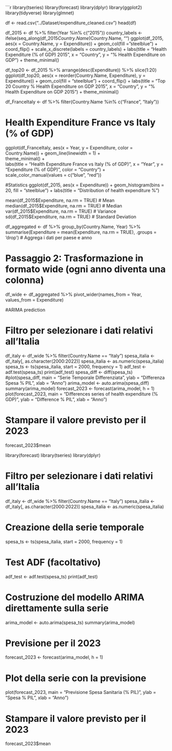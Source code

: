 ```r
library(tseries)
library(forecast)
library(dplyr)
library(ggplot2)
library(tidyverse)
library(glmnet)


df <- read.csv("../Dataset/expenditure_cleaned.csv")
head(df)


df_2015 <- df %>%
  filter(Year %in% c("2015"))
country_labels <- ifelse(seq_along(df_2015$Country.Name) %% 5 == 0, df_2015$Country.Name, "")
ggplot(df_2015, aes(x = Country.Name, y = Expenditure)) +
  geom_col(fill = "steelblue") +
  coord_flip() +
  scale_x_discrete(labels = country_labels) +
  labs(title = "Health Expenditure (% of GDP) 2015",
       x = "Country",
       y = "% Health Expenditure on GDP") +
  theme_minimal()


df_top20 <- df_2015 %>%
  arrange(desc(Expenditure)) %>%
  slice(1:20)
ggplot(df_top20, aes(x = reorder(Country.Name, Expenditure), y = Expenditure)) +
  geom_col(fill = "steelblue") +
  coord_flip() +
  labs(title = "Top 20 Country % Health Expenditure on GDP 2015", 
       x = "Country", 
       y = "% Health Expenditure on GDP 2015") +
  theme_minimal()


df_FranceItaly <- df %>%
  filter(Country.Name %in% c("France", "Italy"))

# Health Expenditure France vs Italy (% of GDP)
ggplot(df_FranceItaly, aes(x = Year, y = Expenditure, color = Country.Name)) +
  geom_line(linewidth = 1) +                         
  theme_minimal() +                            
  labs(title = "Health Expenditure France vs Italy (% of GDP)",
       x = "Year", y = "Expenditure (% of GDP)",
       color = "Country") +                      
  scale_color_manual(values = c("blue", "red"))

#Statistics
ggplot(df_2015, aes(x = Expenditure)) +
  geom_histogram(bins = 20, fill = "steelblue") +
  labs(title = "Distribution of health expenditure %")

mean(df_2015$Expenditure, na.rm = TRUE)    # Mean
median(df_2015$Expenditure, na.rm = TRUE)  # Median
var(df_2015$Expenditure, na.rm = TRUE)     # Variance
sd(df_2015$Expenditure, na.rm = TRUE)      # Standard Deviation


df_aggregated <- df %>%
  group_by(Country.Name, Year) %>%
  summarise(Expenditure = mean(Expenditure, na.rm = TRUE), .groups = 'drop')  # Aggrega i dati per paese e anno

# Passaggio 2: Trasformazione in formato wide (ogni anno diventa una colonna)
df_wide <- df_aggregated %>%
  pivot_wider(names_from = Year, values_from = Expenditure)

#ARIMA prediction

# Filtro per selezionare i dati relativi all'Italia
df_italy <- df_wide %>% filter(Country.Name == "Italy")
spesa_italia <- df_italy[, as.character(2000:2022)]
spesa_italia <- as.numeric(spesa_italia)
spesa_ts <- ts(spesa_italia, start = 2000, frequency = 1)
adf_test <- adf.test(spesa_ts)
print(adf_test)
spesa_diff <- diff(spesa_ts)
#plot(spesa_diff, main = "Serie Temporale Differenziata", ylab = "Differenza Spesa % PIL", xlab = "Anno")
arima_model <- auto.arima(spesa_diff)
summary(arima_model)
forecast_2023 <- forecast(arima_model, h = 1)
plot(forecast_2023, main = "Differences series of health expenditure (% GDP)", ylab = "Difference % PIL", xlab = "Anno")

# Stampare il valore previsto per il 2023
forecast_2023$mean

library(forecast)
library(tseries)
library(dplyr)

# Filtro per selezionare i dati relativi all'Italia
df_italy <- df_wide %>% filter(Country.Name == "Italy")
spesa_italia <- df_italy[, as.character(2000:2022)]
spesa_italia <- as.numeric(spesa_italia)

# Creazione della serie temporale
spesa_ts <- ts(spesa_italia, start = 2000, frequency = 1)

# Test ADF (facoltativo)
adf_test <- adf.test(spesa_ts)
print(adf_test)

# Costruzione del modello ARIMA direttamente sulla serie
arima_model <- auto.arima(spesa_ts)
summary(arima_model)

# Previsione per il 2023
forecast_2023 <- forecast(arima_model, h = 1)

# Plot della serie con la previsione
plot(forecast_2023, main = "Previsione Spesa Sanitaria (% PIL)", 
     ylab = "Spesa % PIL", xlab = "Anno")

# Stampare il valore previsto per il 2023
forecast_2023$mean

